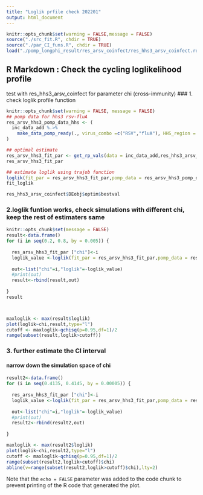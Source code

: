 ```yaml
---
title: "Loglik prfile check 202201"
output: html_document
---
```


```r
knitr::opts_chunk$set(warning = FALSE,message = FALSE)
source("./src_fit.R", chdir = TRUE) 
source("./par_CI_funs.R", chdir = TRUE) 
load("./pomp_longphi_result/res_arsv_coinfect/res_hhs3_arsv_coinfect.rds")
```

## R Markdown : Check the cycling loglikelihood profile
 test with res_hhs3_arsv_coinfect for parameter chi (cross-immunity)
### 1. check loglik profile function
```r
knitr::opts_chunk$set(warning = FALSE, message = FALSE) 
## pomp data for hhs3 rsv-fluA
res_arsv_hhs3_pomp_data_hhs <- (
  inc_data_add %.>% 
    make_data_pomp_ready(., virus_combo =c("RSV","fluA"), HHS_region = res_hhs3_arsv_coinfect$HHS)
)

## optimal estimate 
res_arsv_hhs3_fit_par <- get_rp_vals(data = inc_data_add,res_hhs3_arsv_coinfect)
res_arsv_hhs3_fit_par

## estimate loglik using trajob function
loglik(fit_par = res_arsv_hhs3_fit_par,pomp_data = res_arsv_hhs3_pomp_data_hhs )->fit_loglik
fit_loglik

res_hhs3_arsv_coinfect$DEobj$optim$bestval

```
### 2.loglik funtion works, check simulations with different chi, keep the rest of estimaters same
```r
knitr::opts_chunk$set(message = FALSE)
result<-data.frame()
for (i in seq(0.2, 0.8, by = 0.005)) {
  
  res_arsv_hhs3_fit_par ["chi"]<-i
  loglik_value <-loglik(fit_par = res_arsv_hhs3_fit_par,pomp_data = res_arsv_hhs3_pomp_data_hhs)
  
  out<-list("chi"=i,"loglik"=-loglik_value)
  #print(out)
  result<-rbind(result,out)
  
}
result



maxloglik <- max(result$loglik)
plot(loglik~chi,result,type="l")
cutoff <- maxloglik-qchisq(p=0.95,df=1)/2
range(subset(result,loglik>cutoff))
```

### 3. further estimate the CI interval
#### narrow down the simulation space of chi
```r
result2<-data.frame()
for (i in seq(0.4135, 0.4145, by = 0.00005)) {
  
  res_arsv_hhs3_fit_par ["chi"]<-i
  loglik_value <-loglik(fit_par = res_arsv_hhs3_fit_par,pomp_data = res_arsv_hhs3_pomp_data_hhs)
  
  out<-list("chi"=i,"loglik"=-loglik_value)
  #print(out)
  result2<-rbind(result2,out)
  
}

maxloglik <- max(result2$loglik)
plot(loglik~chi,result2,type="l")
cutoff <- maxloglik-qchisq(p=0.95,df=1)/2
range(subset(result2,loglik>cutoff)$chi)
abline(v=range(subset(result2,loglik>cutoff)$chi),lty=2)
```


Note that the `echo = FALSE` parameter was added to the code chunk to prevent printing of the R code that generated the plot.
